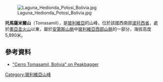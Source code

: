 [[Image:Laguna_Hedionda_Potosí_Bolivia.jpg|right]]

{{Coord|21|18|S|67|58|W|display=title}}

'''托馬薩米爾山'''（Tomasamil），是[[玻利維亞|玻利維亞]]的山峰，位於該國西南部[[波托西省|波托西省]]，處於[[奧亞圭火山|奧亞圭火山]]以東，屬於[[安第斯山脈|安第斯山脈]]中[[玻利維亞西部山脈|玻利維亞西部山脈]]的一部分，海拔高度5,890米。

==參考資料==
* [http://www.peakbagger.com/peak.aspx?pid=14300 "Cerro Tomasamil, Bolivia" on Peakbagger] {{Wayback|url=http://www.peakbagger.com/peak.aspx?pid=14300 |date=20201023003344 }}

{{Bolivia-geo-stub}}
[[Category:玻利維亞山峰|Category:玻利維亞山峰]]